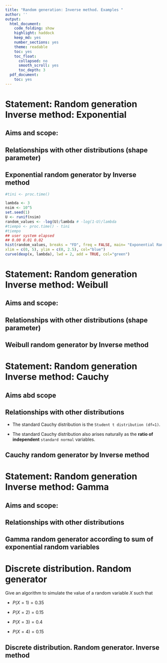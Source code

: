 ---
title: "Random generation: Inverse method. Examples "
author: ''
output:
  html_document:
    code_folding: show
    highlight: haddock
    keep_md: yes
    number_sections: yes
    theme: readable
    toc: yes
    toc_float:
      collapsed: no
      smooth_scroll: yes
      toc_depth: 3
  pdf_document:
    toc: yes
---
# Statement: Random generation Inverse method: Exponential

## Aims and scope:


## Relationships with other distributions (shape parameter)

## Exponential random generator by Inverse method

```{r}

#tini <- proc.time()

lambda <- 3
nsim <- 10^5
set.seed(1)
U <- runif(nsim)
random_values <- -log(U)/lambda # -log(1-U)/lambda
#tiempo <- proc.time() - tini
#tiempo
## user system elapsed
## 0.00 0.01 0.02
hist(random_values, breaks = "FD", freq = FALSE, main= "Exponential Random generation",
xlim = c(0, 5), ylim = c(0, 2.5), col="blue")
curve(dexp(x, lambda), lwd = 2, add = TRUE, col="green")

```

# Statement: Random generation Inverse method: Weibull


## Aims and scope:


## Relationships with other distributions (shape parameter)


## Weibull random generator by Inverse method


# Statement: Random generation Inverse method: Cauchy

## Aims abd scope

## Relationships with other distributions 

  - The standard Cauchy distribution is the `Student t distribution (df=1)`. 
  
  - The standard Cauchy distribution also arises naturally as the **ratio of independent** `standard normal` variables.

## Cauchy random generator by Inverse method

# Statement: Random generation Inverse method: Gamma


## Aims and scope:


## Relationships with other distributions 


## Gamma random generator according to sum of exponential random variables


# Discrete distribution. Random generator

Give an algorithm to simulate the value of a random variable $X$ such that

  - $P(X=1)=0.35$
  
  - $P(X=2)=0.15$
  
  - $P(X=3)=0.4$
  
  - $P(X=4)=0.15$
  
## Discrete distribution. Random generator. Inverse method  


